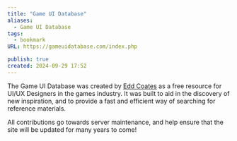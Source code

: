 ```yaml
---
title: "Game UI Database"
aliases:
  - Game UI Database
tags:
  - bookmark
URL: https://gameuidatabase.com/index.php

publish: true
created: 2024-09-29 17:52
---
```




The Game UI Database was created by [Edd Coates](http://www.twitter.com/EddCoates) as a free resource for UI/UX Designers in the games industry. It was built to aid in the discovery of new inspiration, and to provide a fast and efficient way of searching for reference materials.

All contributions go towards server maintenance, and help ensure that the site will be updated for many years to come!